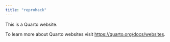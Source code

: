 ```yaml
---
title: "reprohack"
---
```


This is a Quarto website.

To learn more about Quarto websites visit <https://quarto.org/docs/websites>.
